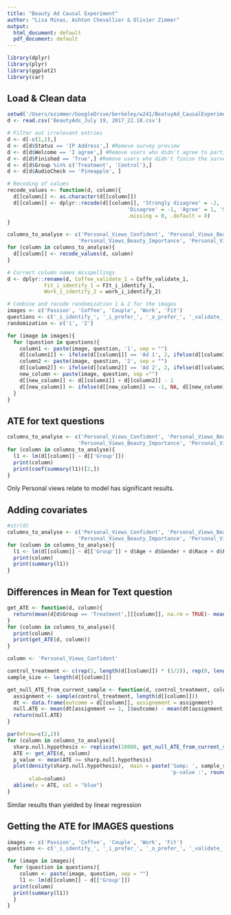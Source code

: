 ```yaml
---
title: "Beauty Ad Causal Experiment"
author: "Lisa Minas, Ashton Chevallier & Olivier Zimmer"
output:
  html_document: default
  pdf_document: default
---
```


```r
library(dplyr)
library(plyr)
library(ggplot2)
library(car)
```

## Load & Clean data 

```r
setwd('/Users/ozimmer/GoogleDrive/berkeley/w241/BeatuyAd_CausalExperiment/Data')
d <- read.csv('BeautyAds_July 19, 2017_22.18.csv')

# Filter out irrelevant entries
d <- d[-c(1,2),]
d <- d[d$Status == 'IP Address',] #Remove survey preview 
d <- d[d$Welcome == 'I agree',] #Remove users who didn't agree to participate
d <- d[d$Finished == 'True',] #Remove users who didn't finisn the survey
d <- d[d$Group %in% c('Treatment', 'Control'),]
d <- d[d$AudioCheck == 'Pineapple', ]

# Recoding of values
recode_values <- function(d, column){
  d[[column]] <- as.character(d[[column]])
  d[[column]] <- dplyr::recode(d[[column]], 'Strongly disagree' = -2, 
                                       'Disagree' = -1, 'Agree' = 1, 'Strongly agree' = 2, 
                                       .missing = 0, .default = 0)
}

columns_to_analyse <- c('Personal_Views_Confident', 'Personal_Views_Beautiful', 
                       'Personal_Views_Beauty_Importance', 'Personal_Views_Relate_To_Model')
for (column in columns_to_analyse){
  d[[column]] <- recode_values(d, column)
}

# Correct column names misspellings
d <- dplyr::rename(d, Coffee_validate_1 = Coffe_validate_1, 
            Fit_i_identify_1 = FIt_i_identify_1, 
            Work_i_identify_2 = work_i_identify_2)

# Combine and recode randomization 1 & 2 for the images
images <- c('Passion', 'Coffee', 'Couple', 'Work', 'Fit')
questions <- c('_i_identify_', '_i_prefer_', '_o_prefer_', '_validate_')
randomization <- c('1', '2')

for (image in images){
  for (question in questions){
    column1 <- paste(image, question, '1', sep = "")
    d[[column1]] <- ifelse(d[[column1]] == 'Ad 1', 2, ifelse(d[[column1]] == 'Ad 2', 1, 0))
    column2 <- paste(image, question, '2', sep = "")
    d[[column2]] <- ifelse(d[[column2]] == 'Ad 2', 2, ifelse(d[[column2]] == 'Ad 1', 1, 0))
    new_column <- paste(image, question, sep ="")
    d[[new_column]] <- d[[column1]] + d[[column2]] - 1
    d[[new_column]] <- ifelse(d[[new_column]] == -1, NA, d[[new_column]])
  }
}
```

## ATE for text questions

```r
columns_to_analyse <- c('Personal_Views_Confident', 'Personal_Views_Beautiful', 
                       'Personal_Views_Beauty_Importance', 'Personal_Views_Relate_To_Model')
for (column in columns_to_analyse){
  l1 <- lm(d[[column]] ~ d[['Group']])
  print(column)
  print(coef(summary(l1))[2,])
}
```
Only Personal views relate to model has significant results. 

## Adding covariates

```r
#str(d)
columns_to_analyse <- c('Personal_Views_Confident', 'Personal_Views_Beautiful', 
                       'Personal_Views_Beauty_Importance', 'Personal_Views_Relate_To_Model')
for (column in columns_to_analyse){
  l1 <- lm(d[[column]] ~ d[['Group']] + d$Age + d$Gender + d$Race + d$Location)
  print(column)
  print(summary(l1))
}
```
## Differences in Mean for Text question

```r
get_ATE <- function(d, column){
  return(mean(d[d$Group == 'Treatment',][[column]], na.rm = TRUE)- mean(d[d$Group == 'Control',][[column]], na.rm = TRUE))
}
for (column in columns_to_analyse){
  print(column)
  print(get_ATE(d, column))
}
```

```r
column <- 'Personal_Views_Confident'

control_treatment <- c(rep(1, length(d[[column]]) * (1/2)), rep(0, length(d[[column]]) * (1/2)))
sample_size <- length(d[[column]])

get_null_ATE_from_current_sample <- function(d, control_treatment, column){
  assignment <- sample(control_treatment, length(d[[column]]))
  dt <- data.frame(outcome = d[[column]], assignement = assignment)
  null.ATE <- mean(dt[assignment == 1, ]$outcome) - mean(dt[assignment == 0, ]$outcome)
  return(null.ATE)
}

par(mfrow=c(2,2))
for (column in columns_to_analyse){
  sharp.null.hypothesis <- replicate(10000, get_null_ATE_from_current_sample(d, control_treatment, column))
  ATE <- get_ATE(d, column)
  p_value <- mean(ATE <= sharp.null.hypothesis)
  plot(density(sharp.null.hypothesis),  main = paste('Samp: ', sample_size, ' ATE: ', round(ATE, 3), 
                                                     'p-value :', round(p_value, 3)), cex.main= 0.8,
       xlab=column)
  abline(v = ATE, col = "blue")
}
```
Similar results than yielded by linear regression

## Getting the ATE for IMAGES questions

```r
images <- c('Passion', 'Coffee', 'Couple', 'Work', 'Fit')
questions <- c('_i_identify_', '_i_prefer_', '_o_prefer_', '_validate_')

for (image in images){
  for (question in questions){
    column <- paste(image, question, sep = "")
    l1 <- lm(d[[column]] ~ d[['Group']])
  print(column)
  print(summary(l1))
  }
}
```



